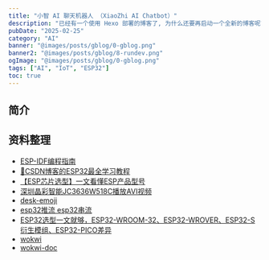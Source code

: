 ```yaml
---
title: "小智 AI 聊天机器人 （XiaoZhi AI Chatbot）"
description: "已经有一个使用 Hexo 部署的博客了, 为什么还要再启动一个全新的博客呢? 这篇文章将告诉你答案"
pubDate: "2025-02-25"
category: "AI"
banner: "@images/posts/gblog/0-gblog.png"
banner2: "@images/posts/gblog/8-rundev.png"
ogImage: "@images/posts/gblog/0-gblog.png"
tags: ["AI", "IoT", "ESP32"]
toc: true
---
```


## 简介

## 资料整理

- [ESP-IDF编程指南](https://docs.espressif.com/projects/esp-idf/zh_CN/latest/esp32/get-started/index.html)
- [🎉CSDN博客的ESP32最全学习教程](https://blog.csdn.net/XiaoXiaoPengBo/article/details/123952643)
- [【ESP芯片选型】一文看懂ESP产品型号](https://arduino.me/a/3002)
- [深圳晶彩智能JC3636W518C播放AVI视频](https://arduino.me/a/3009)
- [desk-emoji](https://github.com/ideamark/desk-emoji)
- [esp32推流 esp32串流](https://blog.51cto.com/u_16213689/10916407)
- [ESP32选型一文就够，ESP32-WROOM-32、ESP32-WROVER、ESP32-S衍生模组、ESP32-PICO差异](https://www.bilibili.com/opus/634390867556171778)
- [wokwi](https://wokwi.com/)
- [wokwi-doc](https://docs.wokwi.com/zh-CN/)







